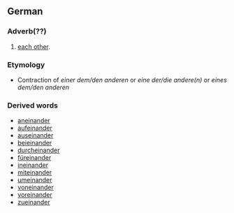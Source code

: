 == German ==
=== Adverb(??) ===

# [[each other]].

=== Etymology ===

* Contraction of ''einer dem/den anderen'' or ''eine der/die andere(n)'' or ''eines dem/den anderen''

=== Derived words ===

* [[aneinander]]
* [[aufeinander]]
* [[auseinander]]
* [[beieinander]]
* [[durcheinander]]
* [[füreinander]]
* [[ineinander]]
* [[miteinander]]
* [[umeinander]]
* [[voneinander]]
* [[voreinander]]
* [[zueinander]]